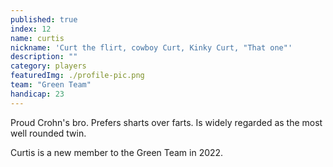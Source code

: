 ```yaml
---
published: true
index: 12
name: curtis
nickname: 'Curt the flirt, cowboy Curt, Kinky Curt, "That one"'
description: ""
category: players
featuredImg: ./profile-pic.png
team: "Green Team"
handicap: 23
---
```


Proud Crohn's bro. Prefers sharts over farts. Is widely regarded as the most well rounded twin.

Curtis is a new member to the Green Team in 2022.
